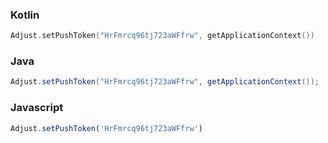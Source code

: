 <Tabs>
<Tab sync="kotlin">

### Kotlin

```kotlin
Adjust.setPushToken("HrFmrcq96tj723aWFfrw", getApplicationContext())
```

</Tab>

<Tab sync="java" >

### Java

```java
Adjust.setPushToken("HrFmrcq96tj723aWFfrw", getApplicationContext());
```

</Tab>

<Tab sync="js" >

### Javascript

```js
Adjust.setPushToken('HrFmrcq96tj723aWFfrw')
```

</Tab>
</Tabs>
